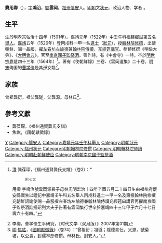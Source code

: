 {{Otheruses|other=名为龚用卿的其他人物|龚大器}}
{{明清人物信息框
| 姓名 = 龔用卿
| 原名 = 
| 圖片名稱= 龔用卿.jpg
| 圖片大小 = 220px
| 圖片說明 = 顧祖訓撰、黃應澄繪，《明狀元圖考》之龔用卿像
| 最高職務 = 南京國子監祭酒
| 國家 = 大明
| 爵位 = 
| 籍貫 = [[福建|福建]][[懷安縣_(福建)|懷安縣]]
| 族裔 = 漢族
| 字號 = 字鳴治，號雲岡
| 諡號 = 
| 出生日期 = [[弘治|弘治]]十四年五月二十四日<br>（1501年6月09日）
| 出生地點 = [[福建|福建]][[懷安縣_(福建)|懷安縣]]
| 逝世日期 = [[嘉靖|嘉靖]]四十三年六月十七日<br>（1564年7月24日）
| 逝世地點 = [[福建|福建]][[懷安縣_(福建)|懷安縣]]
| 墓葬 = 
| 配偶 = 
| 親屬 = 
| 出身 = 
*嘉靖元年壬午科舉人
*嘉靖五年丙戌科一甲第一名進士及第（狀元）
| 經歷 = 
| 著作 = *《使朝鮮錄》三卷
*《雲岡選集》二十卷
}}

'''龔用卿'''（{{bd|1501年|6月9日|1564年|7月24日|catIdx=G龔}}），[[表字|字]]'''鳴治'''，[[號|號]]'''雲岡'''，[[福州|福州]][[懷安縣_(福建)|懷安]]人。[[明朝|明朝]]文[[状元|状元]]、政治人物、学者 。

==生平==
生於[[明孝宗|明孝宗]][[弘治_(明朝)|弘治]]十四年（1501年）。[[嘉靖|嘉靖]]元年（1522年）中壬午科[[福建|福建]][[鄉試|鄉試]]第五名[[舉人|舉人]]。[[嘉靖|嘉靖]]五年（1526年）登丙戌科一甲一名[[進士|進士]]（[[狀元|狀元]]），授[[翰林院|翰林院]][[修撰|修撰]]，出使朝鮮，賜一品服，擢[[左春坊|左春坊]][[左諭德|左諭德]]兼[[翰林院侍讀|翰林院侍讀]]，充[[經筵講官|經筵講官]]。參預修撰《明倫大典》、《[[大明會典|大明會典]]》。官至[[南京|南京]][[國子監祭酒|國子監祭酒]]。善作詩，有《中會寺》一詩。卒於[[明世宗|明世宗]][[嘉靖|嘉靖]]四十三年（1564年）<ref>[[清|清]]·龔葆琛，《福州通賢龔氏支譜》（卷2）：“
       附七世
用卿  字鳴治號雲岡源長子母林氏明宏治十四年辛酉五月二十四日生由福州府懷安縣廩生以禮記中嘉靖壬午科五名舉人丙戌科進士一甲一名及第授翰林院修撰充朝鮮詔諭使賜一品服擢左春坊左諭德兼翰林院侍讀充經筵曰講官再擢南京國子監祭酒誥授昭列大夫子告著有雲岡集行世卒於嘉靖四十三年甲子六月十七日壽六十有四。”</ref>。著有《使朝鮮錄》三卷、《雲岡選集》二十卷。[[明末|明末]]殉国的[[曹学佺|曹学佺]]是其孫女婿<ref name="曹学佺生平研究">李梅，曹学佺生平研究，《时代文学（双月版）》2007年第01期</ref>。

== 家族 ==
曾祖龔衍，祖父龔璲，父龔源。母林氏<ref>[[明|明]]·[[焦竑|焦竑]]，《[[國朝獻徵錄|國朝獻徵錄]]》（卷74）：“曾祖衍；祖璲；隱德弗仕。父源，號菊坡，以公貴，封儒林郎修撰。母林氏，封安人。”</ref>。

== 參考文獻 ==
{{Reflist}}
*龔葆琛，《福州通賢龔氏支譜》
*焦竑，《國朝獻徵錄》

{{嘉靖五年丙戌科殿試金榜}}
{{福建状元}}

{{規範控制}}
{{DEFAULTSORT:Gong龔}}
[[Category:龔姓|Y]]
[[Category:懷安人|Category:懷安人]]
[[Category:嘉靖元年壬午科舉人|Category:嘉靖元年壬午科舉人]]
[[Category:明朝狀元|Category:明朝狀元]]
[[Category:福州状元|Category:福州状元]]
[[Category:明朝翰林院修撰|Category:明朝翰林院修撰]]
[[Category:明朝翰林院侍讀|Category:明朝翰林院侍讀]]
[[Category:明朝赴朝鮮使臣|Category:明朝赴朝鮮使臣]]
[[Category:明朝南京國子監祭酒|Category:明朝南京國子監祭酒]]